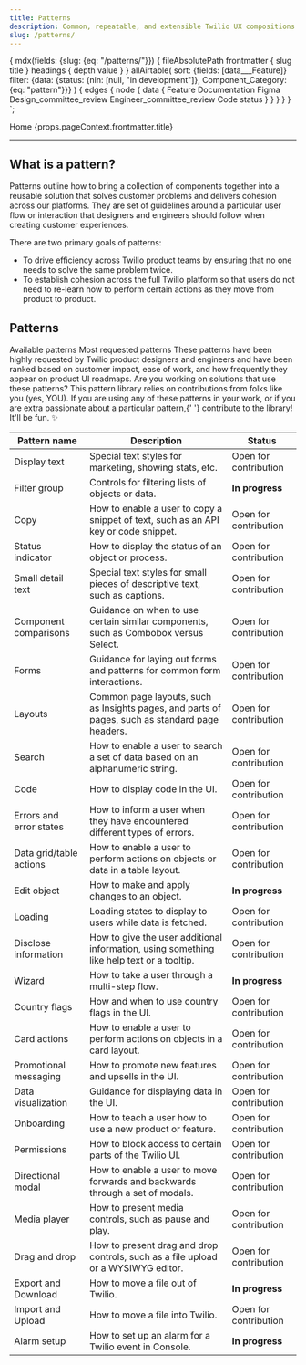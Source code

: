 ```yaml
---
title: Patterns
description: Common, repeatable, and extensible Twilio UX compositions that you can use to solve product and UI problems.
slug: /patterns/
---
```



  {
    mdx(fields: {slug: {eq: "/patterns/"}}) {
      fileAbsolutePath
      frontmatter {
        slug
        title
      }
      headings {
        depth
        value
      }
    }
    allAirtable(
      sort: {fields: [data___Feature]}
      filter: {data: {status: {nin: [null, "in development"]}, Component_Category: {eq: "pattern"}}}
    ) {
      edges {
        node {
          data {
            Feature
            Documentation
            Figma
            Design_committee_review
            Engineer_committee_review
            Code
            status
          }
        }
      }
    }
  }
`;

<content>

<Breadcrumb>
  <BreadcrumbItem to="/">Home</BreadcrumbItem>
</Breadcrumb>
<Heading as="h1" variant="heading10">
  {props.pageContext.frontmatter.title}
</Heading>

</content>

---

<contentwrapper>

<content>

## What is a pattern?

Patterns outline how to bring a collection of components together into a reusable solution that solves customer problems and delivers cohesion across our platforms. They are set of guidelines around a particular user flow or interaction that designers and engineers should follow when creating customer experiences.

There are two primary goals of patterns:

- To drive efficiency across Twilio product teams by ensuring that no one needs to solve the same problem twice.
- To establish cohesion across the full Twilio platform so that users do not need to re-learn how to perform certain actions as they move from product to product.

## Patterns

<Tabs selectedId="available-patterns" baseId="patterns-tabs">
  <TabList aria-label="Pattern tabs">
    <Tab id="available-patterns">Available patterns</Tab>
    <Tab>Most requested patterns</Tab>
  </TabList>
  <TabPanels paddingTop="space20">
    <TabPanel>
      <ComponentOverviewTable
        categoryRoute={SidebarCategoryRoutes.PATTERNS}
        componentsList={props.data.allAirtable.edges}
      />
    </TabPanel>
    <TabPanel>
      <Paragraph>
        These patterns have been highly requested by Twilio product designers and engineers and have been ranked based
        on customer impact, ease of work, and how frequently they appear on product UI roadmaps.
      </Paragraph>
      <Callout variant="info">
        <CalloutTitle>Are you working on solutions that use these patterns?</CalloutTitle>
        <CalloutText>
          This pattern library relies on contributions from folks like you (yes, YOU). If you are using any of these
          patterns in your work, or if you are extra passionate about a particular pattern,{' '}
          <Anchor href="/patterns/contribute">contribute to the library</Anchor>! It'll be fun. ✨
        </CalloutText>
      </Callout>
      <Box marginBottom="space60">
        <Table tableLayout="fixed">
          <THead>
            <Tr>
              <Th>Pattern name</Th>
              <Th>Description</Th>
              <Th>Status</Th>
            </Tr>
          </THead>
          <TBody>
            <Tr>
              <Td>Display text</Td>
              <Td>Special text styles for marketing, showing stats, etc.</Td>
              <Td>Open for contribution</Td>
            </Tr>
            <Tr>
              <Td>Filter group</Td>
              <Td>Controls for filtering lists of objects or data.</Td>
              <Td>
                <strong>In progress</strong>
              </Td>
            </Tr>
            <Tr>
              <Td>Copy</Td>
              <Td>How to enable a user to copy a snippet of text, such as an API key or code snippet.</Td>
              <Td>Open for contribution</Td>
            </Tr>
            <Tr>
              <Td>Status indicator</Td>
              <Td>How to display the status of an object or process.</Td>
              <Td>Open for contribution</Td>
            </Tr>
            <Tr>
              <Td>Small detail text</Td>
              <Td>Special text styles for small pieces of descriptive text, such as captions.</Td>
              <Td>Open for contribution</Td>
            </Tr>
            <Tr>
              <Td>Component comparisons</Td>
              <Td>Guidance on when to use certain similar components, such as Combobox versus Select.</Td>
              <Td>Open for contribution</Td>
            </Tr>
            <Tr>
              <Td>Forms</Td>
              <Td>Guidance for laying out forms and patterns for common form interactions.</Td>
              <Td>Open for contribution</Td>
            </Tr>
            <Tr>
              <Td>Layouts</Td>
              <Td>Common page layouts, such as Insights pages, and parts of pages, such as standard page headers.</Td>
              <Td>Open for contribution</Td>
            </Tr>
            <Tr>
              <Td>Search</Td>
              <Td>How to enable a user to search a set of data based on an alphanumeric string.</Td>
              <Td>Open for contribution</Td>
            </Tr>
            <Tr>
              <Td>Code</Td>
              <Td>How to display code in the UI.</Td>
              <Td>Open for contribution</Td>
            </Tr>
            <Tr>
              <Td>Errors and error states</Td>
              <Td>How to inform a user when they have encountered different types of errors.</Td>
              <Td>Open for contribution</Td>
            </Tr>
            <Tr>
              <Td>Data grid/table actions</Td>
              <Td>How to enable a user to perform actions on objects or data in a table layout.</Td>
              <Td>Open for contribution</Td>
            </Tr>
            <Tr>
              <Td>Edit object</Td>
              <Td>How to make and apply changes to an object.</Td>
              <Td>
                <strong>In progress</strong>
              </Td>
            </Tr>
            <Tr>
              <Td>Loading</Td>
              <Td>Loading states to display to users while data is fetched.</Td>
              <Td>Open for contribution</Td>
            </Tr>
            <Tr>
              <Td>Disclose information</Td>
              <Td>How to give the user additional information, using something like help text or a tooltip.</Td>
              <Td>Open for contribution</Td>
            </Tr>
            <Tr>
              <Td>Wizard</Td>
              <Td>How to take a user through a multi-step flow.</Td>
              <Td>
                <strong>In progress</strong>
              </Td>
            </Tr>
            <Tr>
              <Td>Country flags</Td>
              <Td>How and when to use country flags in the UI.</Td>
              <Td>Open for contribution</Td>
            </Tr>
            <Tr>
              <Td>Card actions</Td>
              <Td>How to enable a user to perform actions on objects in a card layout.</Td>
              <Td>Open for contribution</Td>
            </Tr>
            <Tr>
              <Td>Promotional messaging</Td>
              <Td>How to promote new features and upsells in the UI.</Td>
              <Td>Open for contribution</Td>
            </Tr>
            <Tr>
              <Td>Data visualization</Td>
              <Td>Guidance for displaying data in the UI.</Td>
              <Td>Open for contribution</Td>
            </Tr>
            <Tr>
              <Td>Onboarding</Td>
              <Td>How to teach a user how to use a new product or feature.</Td>
              <Td>Open for contribution</Td>
            </Tr>
            <Tr>
              <Td>Permissions</Td>
              <Td>How to block access to certain parts of the Twilio UI.</Td>
              <Td>Open for contribution</Td>
            </Tr>
            <Tr>
              <Td>Directional modal</Td>
              <Td>How to enable a user to move forwards and backwards through a set of modals.</Td>
              <Td>Open for contribution</Td>
            </Tr>
            <Tr>
              <Td>Media player</Td>
              <Td>How to present media controls, such as pause and play.</Td>
              <Td>Open for contribution</Td>
            </Tr>
            <Tr>
              <Td>Drag and drop</Td>
              <Td>How to present drag and drop controls, such as a file upload or a WYSIWYG editor.</Td>
              <Td>Open for contribution</Td>
            </Tr>
            <Tr>
              <Td>Export and Download</Td>
              <Td>How to move a file out of Twilio.</Td>
              <Td>
                <strong>In progress</strong>
              </Td>
            </Tr>
            <Tr>
              <Td>Import and Upload</Td>
              <Td>How to move a file into Twilio.</Td>
              <Td>Open for contribution</Td>
            </Tr>
            <Tr>
              <Td>Alarm setup</Td>
              <Td>How to set up an alarm for a Twilio event in Console.</Td>
              <Td>
                <strong>In progress</strong>
              </Td>
            </Tr>
          </TBody>
        </Table>
      </Box>
    </TabPanel>
  </TabPanels>
</Tabs>

</content>

</contentwrapper>
